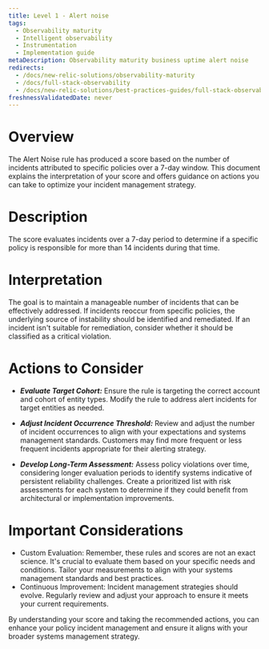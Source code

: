 ```yaml
---
title: Level 1 - Alert noise
tags:
  - Observability maturity
  - Intelligent observability
  - Instrumentation
  - Implementation guide
metaDescription: Observability maturity business uptime alert noise
redirects:
  - /docs/new-relic-solutions/observability-maturity
  - /docs/full-stack-observability
  - /docs/new-relic-solutions/best-practices-guides/full-stack-observability
freshnessValidatedDate: never
---
```


# Overview

The Alert Noise rule has produced a score based on the number of incidents attributed to specific policies over a 7-day window. This document explains the interpretation of your score and offers guidance on actions you can take to optimize your incident management strategy.

# Description

The score evaluates incidents over a 7-day period to determine if a specific policy is responsible for more than 14 incidents during that time.

# Interpretation

The goal is to maintain a manageable number of incidents that can be effectively addressed. If incidents reoccur from specific policies, the underlying source of instability should be identified and remediated. If an incident isn't suitable for remediation, consider whether it should be classified as a critical violation.

# Actions to Consider

- ***Evaluate Target Cohort:*** Ensure the rule is targeting the correct account and cohort of entity types. Modify the rule to address alert incidents for target entities as needed.

- ***Adjust Incident Occurrence Threshold:*** Review and adjust the number of incident occurrences to align with your expectations and systems management standards. Customers may find more frequent or less frequent incidents appropriate for their alerting strategy.

- ***Develop Long-Term Assessment:*** Assess policy violations over time, considering longer evaluation periods to identify systems indicative of persistent reliability challenges. Create a prioritized list with risk assessments for each system to determine if they could benefit from architectural or implementation improvements.

# Important Considerations

* Custom Evaluation: Remember, these rules and scores are not an exact science. It's crucial to evaluate them based on your specific needs and conditions. Tailor your measurements to align with your systems management standards and best practices.
* Continuous Improvement: Incident management strategies should evolve. Regularly review and adjust your approach to ensure it meets your current requirements.

By understanding your score and taking the recommended actions, you can enhance your policy incident management and ensure it aligns with your broader systems management strategy.
